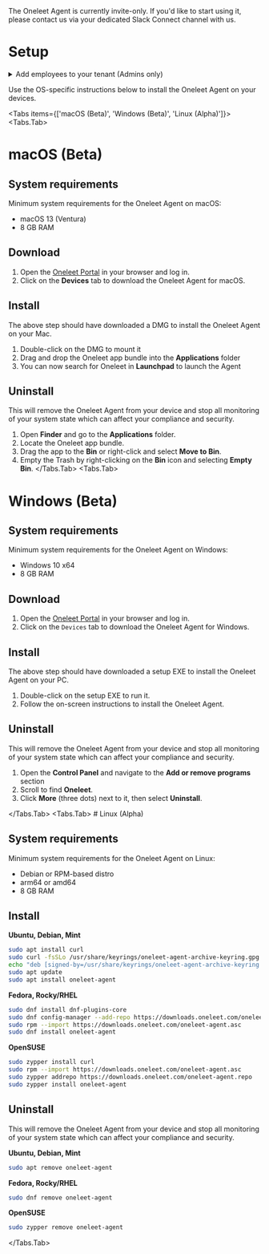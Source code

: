 
<Callout type="warning">
  The Oneleet Agent is currently invite-only. If you'd like to start using it, please contact us via your dedicated Slack Connect channel with us.
</Callout>

# Setup

<details>
<summary>Add employees to your tenant (Admins only)</summary>

1. Go to the [Oneleet Dashboard](https://app.oneleet.com).
2. Click on the `People` tab.
3. Make sure everyone you want to add is either a tenant member or an employee.
<Callout type="info">
  An employee has access to the [Oneleet Portal](https://portal.oneleet.com), while a tenant member has access to both the [Dashboard](https://app.oneleet.com) as well as the Portal.
</Callout>
</details>

Use the OS-specific instructions below to install the Oneleet Agent on your devices.

<Tabs items={['macOS (Beta)', 'Windows (Beta)', 'Linux (Alpha)']}>
  <Tabs.Tab>
  # macOS (Beta)

## System requirements

Minimum system requirements for the Oneleet Agent on macOS:

- macOS 13 (Ventura)
- 8 GB RAM

## Download

1. Open the [Oneleet Portal](https://portal.oneleet.com) in your browser and log in.
2. Click on the **Devices** tab to download the Oneleet Agent for macOS.

## Install

The above step should have downloaded a DMG to install the Oneleet Agent on your Mac.

1. Double-click on the DMG to mount it
2. Drag and drop the Oneleet app bundle into the **Applications** folder
3. You can now search for Oneleet in **Launchpad** to launch the Agent

## Uninstall

<Callout type="warning">
  This will remove the Oneleet Agent from your device and stop all monitoring of
  your system state which can affect your compliance and security.
</Callout>

1. Open **Finder** and go to the **Applications** folder.
2. Locate the Oneleet app bundle.
3. Drag the app to the **Bin** or right-click and select **Move to Bin**.
4. Empty the Trash by right-clicking on the **Bin** icon and selecting **Empty Bin**.
  </Tabs.Tab>
  <Tabs.Tab>
# Windows (Beta)

## System requirements

Minimum system requirements for the Oneleet Agent on Windows:

- Windows 10 x64
- 8 GB RAM

## Download

1. Open the [Oneleet Portal](https://portal.oneleet.com) in your browser and log in.
2. Click on the `Devices` tab to download the Oneleet Agent for Windows.

## Install

The above step should have downloaded a setup EXE to install the Oneleet Agent on your PC.

1. Double-click on the setup EXE to run it.
2. Follow the on-screen instructions to install the Oneleet Agent.

## Uninstall

<Callout type="warning">
  This will remove the Oneleet Agent from your device and stop all monitoring of
  your system state which can affect your compliance and security.
</Callout>

1. Open the **Control Panel** and navigate to the **Add or remove programs** section
2. Scroll to find **Oneleet**.
3. Click **More** (three dots) next to it, then select **Uninstall**.

  </Tabs.Tab>
  <Tabs.Tab>
    # Linux (Alpha)

## System requirements

Minimum system requirements for the Oneleet Agent on Linux:

- Debian or RPM-based distro
- arm64 or amd64
- 8 GB RAM

## Install

**Ubuntu, Debian, Mint**

```bash
sudo apt install curl
sudo curl -fsSLo /usr/share/keyrings/oneleet-agent-archive-keyring.gpg https://downloads.oneleet.com/oneleet-agent-archive-keyring.gpg
echo "deb [signed-by=/usr/share/keyrings/oneleet-agent-archive-keyring.gpg] https://downloads.oneleet.com/agent/linux/debian stable main" | sudo tee /etc/apt/sources.list.d/oneleet-agent-release.list
sudo apt update
sudo apt install oneleet-agent
```

**Fedora, Rocky/RHEL**

```bash
sudo dnf install dnf-plugins-core
sudo dnf config-manager --add-repo https://downloads.oneleet.com/oneleet-agent.repo
sudo rpm --import https://downloads.oneleet.com/oneleet-agent.asc
sudo dnf install oneleet-agent
```

**OpenSUSE**

```bash
sudo zypper install curl
sudo rpm --import https://downloads.oneleet.com/oneleet-agent.asc
sudo zypper addrepo https://downloads.oneleet.com/oneleet-agent.repo
sudo zypper install oneleet-agent
```

## Uninstall

<Callout type="warning">
  This will remove the Oneleet Agent from your device and stop all monitoring of
  your system state which can affect your compliance and security.
</Callout>

**Ubuntu, Debian, Mint**

```bash
sudo apt remove oneleet-agent
```

**Fedora, Rocky/RHEL**

```bash
sudo dnf remove oneleet-agent
```

**OpenSUSE**

```bash
sudo zypper remove oneleet-agent
```
  </Tabs.Tab>
</Tabs>
